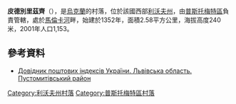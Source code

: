 {{coord|49|48|24|N|24|13|5|E|scale:100000|display=title}}

'''皮德別里茲齊'''（{{lang-uk|Підберізці}}），是[[烏克蘭|烏克蘭]]的村落，位於該國西部[[利沃夫州|利沃夫州]]，由[[普斯托梅特區|普斯托梅特區]]負責管轄，處於[[馬倫卡河_(比爾卡河支流)|馬倫卡河]]畔，始建於1352年，面積2.58平方公里，海拔高度240米，2001年人口1,153。

==參考資料==
*[http://www.uaidx.com/13/298/index Довідник поштових індексів України. Львівська область. Пустомитівський район] {{Wayback|url=http://www.uaidx.com/13/298/index |date=20161011013019 }}

{{DEFAULTSORT:Підберізці}}
[[Category:利沃夫州村落|Category:利沃夫州村落]]
[[Category:普斯托梅特區村落|Category:普斯托梅特區村落]]


{{Lviv-geo-stub}}
